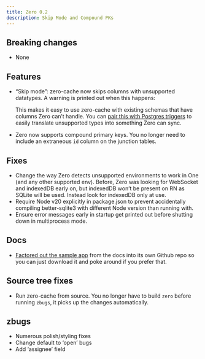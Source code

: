 ```yaml
---
title: Zero 0.2
description: Skip Mode and Compound PKs
---
```


## Breaking changes

- None

## Features

- “Skip mode”: zero-cache now skips columns with unsupported datatypes. A warning is printed out when this happens:
    
  <ImageLightbox src="/images/release-notes/0.2/skip-mode.png" alt="Skip mode warning" />
    
  This makes it easy to use zero-cache with existing schemas that have columns Zero can’t handle. You can [pair this with Postgres triggers](/docs/postgres-support#column-types) to easily translate unsupported types into something Zero can sync.
    
- Zero now supports compound primary keys. You no longer need to include an extraneous `id` column on the junction tables.

## Fixes

- Change the way Zero detects unsupported environments to work in One (and any other supported env). Before, Zero was looking for WebSocket and indexedDB early on, but indexedDB won’t be present on RN as SQLite will be used. Instead look for indexedDB only at use.
- Require Node v20 explicitly in package.json to prevent accidentally compiling better-sqlite3 with different Node version than running with.
- Ensure error messages early in startup get printed out before shutting down in multiprocess mode.

## Docs

- [Factored out the sample app](https://github.com/rocicorp/my-first-zapp) from the docs into its own Github repo so you can just download it and poke around if you prefer that.

## Source tree fixes

- Run zero-cache from source. You no longer have to build `zero` before running `zbugs`, it picks up the changes automatically.

## zbugs

- Numerous polish/styling fixes
- Change default to ‘open’ bugs
- Add ‘assignee’ field